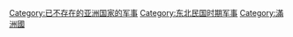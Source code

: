 {{Catnav|頁面分類|地理|国家|已不存在的國家|已不存在的君主國|已不存在的亞洲君主國|满洲国}}
{{Catnav|頁面分類|历史|各國歷史|中国历史|中华民国大陆时期历史|东北民国时期|满洲国}}
{{Catnav|頁面分類|人类社会|政治|国家|已不存在的國家|已不存在的亞洲國家|已不存在的亞洲君主國|满洲国}}
{{Catnav|頁面分類|地理|国家|按國家分類|各國軍事|已不存在的國家的軍事|已不存在的亚洲国家的军事}}
{{Catnav|頁面分類|各種主題的頁面分類|按國家分類|各國軍事|已不存在的國家的軍事}}
{{Commons category|Military of Manchukuo}}

[[Category:已不存在的亚洲国家的军事|Category:已不存在的亚洲国家的军事]]
[[Category:东北民国时期军事|Category:东北民国时期军事]]
[[Category:滿洲國|Category:滿洲國]]